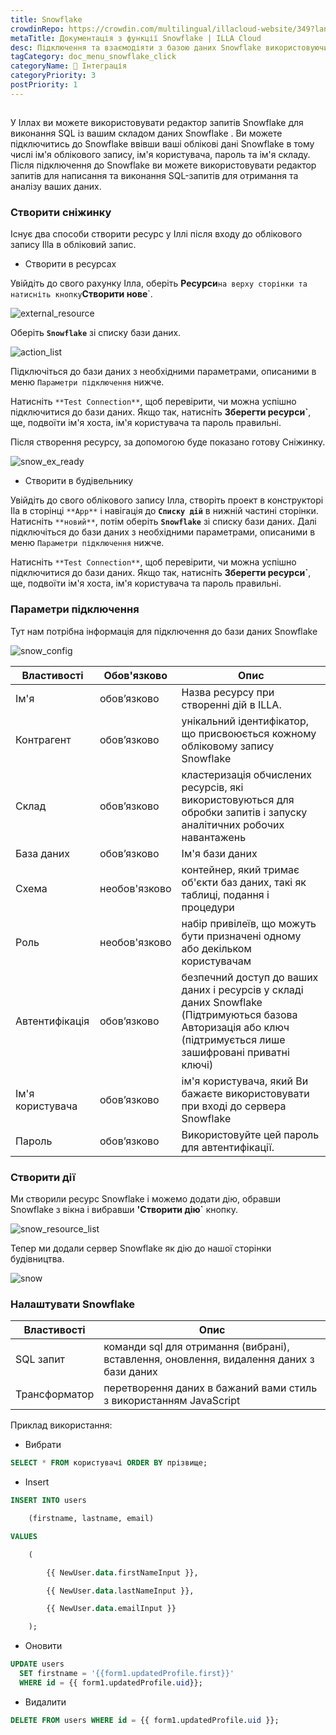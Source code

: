```yaml
---
title: Snowflake
crowdinRepo: https://crowdin.com/multilingual/illacloud-website/349?languages=uk&filter=basic&value=0
metaTitle: Документація з функції Snowflake | ILLA Cloud
desc: Підключення та взаємодіяти з базою даних Snowflake використовуючи ILLA Cloud. Створення додатків, які можуть запитувати, маніпулювати та візуалізувати дані. Автоматизація та оптимізація робочих процесів даних.
tagCategory: doc_menu_snowflake_click
categoryName: 🔨 Інтеграція
categoryPriority: 3
postPriority: 1
---
```


## <h2 hidden>Що таке Сніжинка?</h2>

У Іллах ви можете використовувати редактор запитів Snowflake для виконання SQL із вашим складом даних Snowflake . Ви можете підключитись до Snowflake ввівши ваші облікові дані Snowflake в тому числі ім'я облікового запису, ім'я користувача, пароль та ім'я складу. Після підключення до Snowflake ви можете використовувати редактор запитів для написання та виконання SQL-запитів для отримання та аналізу ваших даних.

### Створити сніжинку

Існує два способи створити ресурс у Іллі після входу до облікового запису Illa в обліковий запис.

-   Створити в ресурсах

Увійдіть до свого рахунку Ілла, оберіть **Ресурси**`на верху сторінки та натисніть кнопку`**Створити нове**\`.

![external_resource](https://cdn.illacloud.com/official-website/img/docs/external_resource.png)

Оберіть **`Snowflake`** зі списку бази даних.

![action_list](https://cdn.illacloud.com/official-website/img/docs/action_list.png)

Підключіться до бази даних з необхідними параметрами, описаними в меню `Параметри підключення` нижче.

Натисніть `**Test Connection**`, щоб перевірити, чи можна успішно підключитися до бази даних. Якщо так, натисніть **Зберегти ресурси\`**, ще, подвоїти ім'я хоста, ім'я користувача та пароль правильні.

Після створення ресурсу, за допомогою буде показано готову Сніжинку.

![snow_ex_ready](https://cdn.illacloud.com/official-website/img/docs/snow_ex_Ready.png)

-   Створити в будівельнику

Увійдіть до свого облікового запису Ілла, створіть проект в конструкторі Ila в сторінці `**App**` і навігація до **`Списку дій`** в нижній частині сторінки. Натисніть `**новий**`, потім оберіть **`Snowflake`** зі списку бази даних. Далі підключіться до бази даних з необхідними параметрами, описаними в меню `Параметри підключення` нижче.

Натисніть `**Test Connection**`, щоб перевірити, чи можна успішно підключитися до бази даних. Якщо так, натисніть **Зберегти ресурси\`**, ще, подвоїти ім'я хоста, ім'я користувача та пароль правильні.

### Параметри підключення

Тут нам потрібна інформація для підключення до бази даних Snowflake

![snow_config](https://cdn.illacloud.com/official-website/img/docs/snow_config.png)

| Властивості            | Обов'язково   | Опис                                                                                                                                                                   |
| ---------------------- | ------------- | ---------------------------------------------------------------------------------------------------------------------------------------------------------------------- |
| Ім'я                   | обов’язково   | Назва ресурсу при створенні дій в ILLA.                                                                                                                                |
| Контрагент             | обов’язково   | унікальний ідентифікатор, що присвоюється кожному обліковому запису Snowflake                                                                                          |
| Склад                  | обов’язково   | кластеризація обчислених ресурсів, які використовуються для обробки запитів і запуску аналітичних робочих навантажень                                                  |
| База даних             | обов’язково   | Ім'я бази даних                                                                                                                                                        |
| Схема                  | необов'язково | контейнер, який тримає об'єкти баз даних, такі як таблиці, подання і процедури                                                                                         |
| Роль                   | необов'язково | набір привілеїв, що можуть бути призначені одному або декільком користувачам                                                                                           |
| Автентифікація         | обов’язково   | безпечний доступ до ваших даних і ресурсів у складі даних Snowflake (Підтримуються базова Авторизація або ключ (підтримується лише зашифровані приватні ключі)         |
| Ім'я користувача       | обов’язково   | ім'я користувача, який Ви бажаєте використовувати при вході до сервера Snowflake                                                                                       |
| Пароль                 | обов’язково   | Використовуйте цей пароль для автентифікації.                                                                                                                          |

### Створити дії

Ми створили ресурс Snowflake і можемо додати дію, обравши Snowflake з вікна і вибравши **'Створити дію\`** кнопку.

![snow_resource_list](https://cdn.illacloud.com/official-website/img/docs/snow_resource_list.png)

Тепер ми додали сервер Snowflake як дію до нашої сторінки будівництва.

![snow](https://cdn.illacloud.com/official-website/img/docs/snow.png)

### Налаштувати Snowflake

| Властивості   | Опис                                                                                     |
| ------------- | ---------------------------------------------------------------------------------------- |
| SQL запит     | команди sql для отримання (вибрані), вставлення, оновлення, видалення даних з бази даних |
| Трансформатор | перетворення даних в бажаний вами стиль з використанням JavaScript                       |

Приклад використання:

-   Вибрати

```sql
SELECT * FROM користувачі ORDER BY прізвище;
```

-   Insert

```sql
INSERT INTO users

	(firstname, lastname, email)

VALUES

	(

		{{ NewUser.data.firstNameInput }},

		{{ NewUser.data.lastNameInput }},

		{{ NewUser.data.emailInput }}

	);
```

-   Оновити

```sql
UPDATE users
  SET firstname = '{{form1.updatedProfile.first}}'
  WHERE id = {{ form1.updatedProfile.uid}};
```

-   Видалити

```sql
DELETE FROM users WHERE id = {{ form1.updatedProfile.uid }};
```
